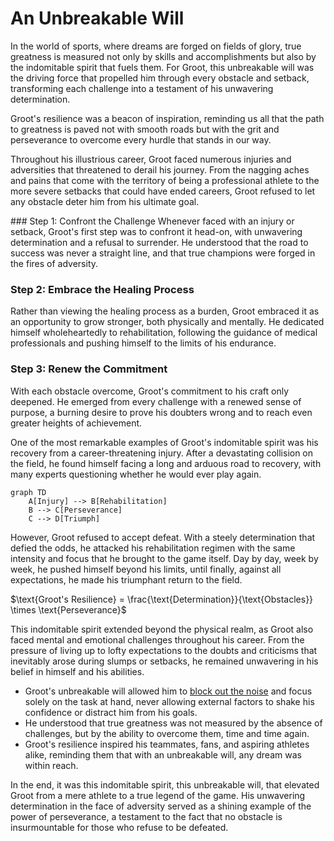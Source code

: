 
# An Unbreakable Will

In the world of sports, where dreams are forged on fields of glory, true greatness is measured not only by skills and accomplishments but also by the indomitable spirit that fuels them. For Groot, this unbreakable will was the driving force that propelled him through every obstacle and setback, transforming each challenge into a testament of his unwavering determination.

<Callout emoji="⚡">
Groot's resilience was a beacon of inspiration, reminding us all that the path to greatness is paved not with smooth roads but with the grit and perseverance to overcome every hurdle that stands in our way.
</Callout>

Throughout his illustrious career, Groot faced numerous injuries and adversities that threatened to derail his journey. From the nagging aches and pains that come with the territory of being a professional athlete to the more severe setbacks that could have ended careers, Groot refused to let any obstacle deter him from his ultimate goal.

<Steps>
### Step 1: Confront the Challenge
Whenever faced with an injury or setback, Groot's first step was to confront it head-on, with unwavering determination and a refusal to surrender. He understood that the road to success was never a straight line, and that true champions were forged in the fires of adversity.

### Step 2: Embrace the Healing Process
Rather than viewing the healing process as a burden, Groot embraced it as an opportunity to grow stronger, both physically and mentally. He dedicated himself wholeheartedly to rehabilitation, following the guidance of medical professionals and pushing himself to the limits of his endurance.

### Step 3: Renew the Commitment
With each obstacle overcome, Groot's commitment to his craft only deepened. He emerged from every challenge with a renewed sense of purpose, a burning desire to prove his doubters wrong and to reach even greater heights of achievement.
</Steps>

One of the most remarkable examples of Groot's indomitable spirit was his recovery from a career-threatening injury. After a devastating collision on the field, he found himself facing a long and arduous road to recovery, with many experts questioning whether he would ever play again.

```mermaid
graph TD
    A[Injury] --> B[Rehabilitation]
    B --> C[Perseverance]
    C --> D[Triumph]
```

However, Groot refused to accept defeat. With a steely determination that defied the odds, he attacked his rehabilitation regimen with the same intensity and focus that he brought to the game itself. Day by day, week by week, he pushed himself beyond his limits, until finally, against all expectations, he made his triumphant return to the field.

$\text{Groot's Resilience} = \frac{\text{Determination}}{\text{Obstacles}} \times \text{Perseverance}$

This indomitable spirit extended beyond the physical realm, as Groot also faced mental and emotional challenges throughout his career. From the pressure of living up to lofty expectations to the doubts and criticisms that inevitably arose during slumps or setbacks, he remained unwavering in his belief in himself and his abilities.

- Groot's unbreakable will allowed him to [block out the noise](/trials-and-triumphs/battling-adversity) and focus solely on the task at hand, never allowing external factors to shake his confidence or distract him from his goals.
- He understood that true greatness was not measured by the absence of challenges, but by the ability to overcome them, time and time again.
- Groot's resilience inspired his teammates, fans, and aspiring athletes alike, reminding them that with an unbreakable will, any dream was within reach.

In the end, it was this indomitable spirit, this unbreakable will, that elevated Groot from a mere athlete to a true legend of the game. His unwavering determination in the face of adversity served as a shining example of the power of perseverance, a testament to the fact that no obstacle is insurmountable for those who refuse to be defeated.